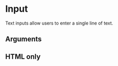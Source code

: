 
<Meta title="Components/Input" component={Input} argTypes={argTypes} />

# Input

Text inputs allow users to enter a single line of text.


<Canvas>
  <Story story={stories.Default} name="Default" />
</Canvas>

## Arguments

<ArgsTable story="Default" />

## HTML only

<Canvas>
  <Story story={stories.HTML} name="html" />
</Canvas>
